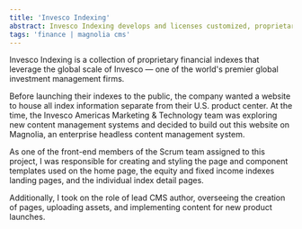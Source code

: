 ```yaml
---
title: 'Invesco Indexing'
abstract: Invesco Indexing develops and licenses customized, proprietary indexes that leverage the global scale
tags: 'finance | magnolia cms'
---
```


Invesco Indexing is a collection of proprietary financial indexes that leverage the global scale of Invesco — one of the world's premier global investment management firms.

Before launching their indexes to the public, the company wanted a website to house all index information separate from their U.S. product center. At the time, the Invesco Americas Marketing & Technology team was exploring new content management systems and decided to build out this website on Magnolia, an enterprise headless content management system.

As one of the front-end members of the Scrum team assigned to this project, I was responsible for creating and styling the page and component templates used on the home page, the equity and fixed income indexes landing pages, and the individual index detail pages.

Additionally, I took on the role of lead CMS author, overseeing the creation of pages, uploading assets, and implementing content for new product launches.
